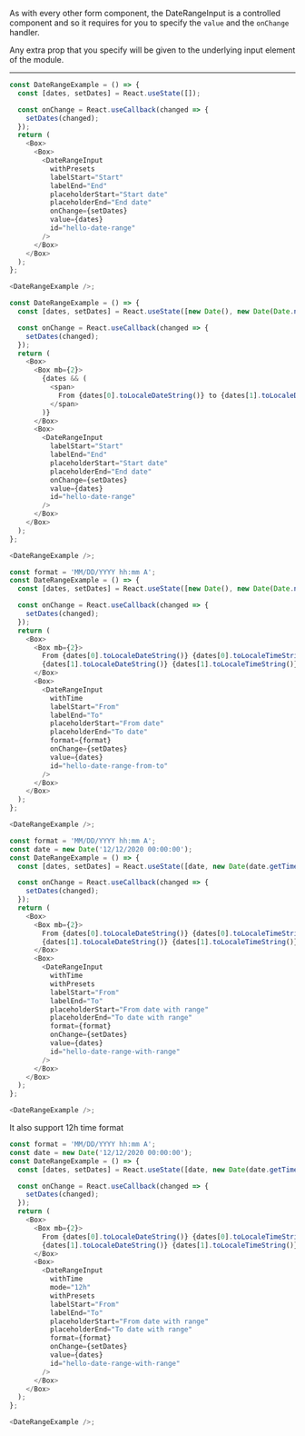 As with every other form component, the DateRangeInput is a controlled component and so it
requires for you to specify the `value` and the `onChange` handler.

Any extra prop that you specify will be given to the underlying input element of the module.

---

```typescript jsx
const DateRangeExample = () => {
  const [dates, setDates] = React.useState([]);

  const onChange = React.useCallback(changed => {
    setDates(changed);
  });
  return (
    <Box>
      <Box>
        <DateRangeInput
          withPresets
          labelStart="Start"
          labelEnd="End"
          placeholderStart="Start date"
          placeholderEnd="End date"
          onChange={setDates}
          value={dates}
          id="hello-date-range"
        />
      </Box>
    </Box>
  );
};

<DateRangeExample />;
```

```typescript jsx
const DateRangeExample = () => {
  const [dates, setDates] = React.useState([new Date(), new Date(Date.now() + 604800)]);

  const onChange = React.useCallback(changed => {
    setDates(changed);
  });
  return (
    <Box>
      <Box mb={2}>
        {dates && (
          <span>
            From {dates[0].toLocaleDateString()} to {dates[1].toLocaleDateString()}
          </span>
        )}
      </Box>
      <Box>
        <DateRangeInput
          labelStart="Start"
          labelEnd="End"
          placeholderStart="Start date"
          placeholderEnd="End date"
          onChange={setDates}
          value={dates}
          id="hello-date-range"
        />
      </Box>
    </Box>
  );
};

<DateRangeExample />;
```

```typescript jsx
const format = 'MM/DD/YYYY hh:mm A';
const DateRangeExample = () => {
  const [dates, setDates] = React.useState([new Date(), new Date(Date.now() + 12096e5)]);

  const onChange = React.useCallback(changed => {
    setDates(changed);
  });
  return (
    <Box>
      <Box mb={2}>
        From {dates[0].toLocaleDateString()} {dates[0].toLocaleTimeString()} to{' '}
        {dates[1].toLocaleDateString()} {dates[1].toLocaleTimeString()}
      </Box>
      <Box>
        <DateRangeInput
          withTime
          labelStart="From"
          labelEnd="To"
          placeholderStart="From date"
          placeholderEnd="To date"
          format={format}
          onChange={setDates}
          value={dates}
          id="hello-date-range-from-to"
        />
      </Box>
    </Box>
  );
};

<DateRangeExample />;
```

```typescript jsx
const format = 'MM/DD/YYYY hh:mm A';
const date = new Date('12/12/2020 00:00:00');
const DateRangeExample = () => {
  const [dates, setDates] = React.useState([date, new Date(date.getTime() + 12096e5)]);

  const onChange = React.useCallback(changed => {
    setDates(changed);
  });
  return (
    <Box>
      <Box mb={2}>
        From {dates[0].toLocaleDateString()} {dates[0].toLocaleTimeString()} to{' '}
        {dates[1].toLocaleDateString()} {dates[1].toLocaleTimeString()}
      </Box>
      <Box>
        <DateRangeInput
          withTime
          withPresets
          labelStart="From"
          labelEnd="To"
          placeholderStart="From date with range"
          placeholderEnd="To date with range"
          format={format}
          onChange={setDates}
          value={dates}
          id="hello-date-range-with-range"
        />
      </Box>
    </Box>
  );
};

<DateRangeExample />;
```

It also support 12h time format

```typescript jsx
const format = 'MM/DD/YYYY hh:mm A';
const date = new Date('12/12/2020 00:00:00');
const DateRangeExample = () => {
  const [dates, setDates] = React.useState([date, new Date(date.getTime() + 12096e5)]);

  const onChange = React.useCallback(changed => {
    setDates(changed);
  });
  return (
    <Box>
      <Box mb={2}>
        From {dates[0].toLocaleDateString()} {dates[0].toLocaleTimeString()} to{' '}
        {dates[1].toLocaleDateString()} {dates[1].toLocaleTimeString()}
      </Box>
      <Box>
        <DateRangeInput
          withTime
          mode="12h"
          withPresets
          labelStart="From"
          labelEnd="To"
          placeholderStart="From date with range"
          placeholderEnd="To date with range"
          format={format}
          onChange={setDates}
          value={dates}
          id="hello-date-range-with-range"
        />
      </Box>
    </Box>
  );
};

<DateRangeExample />;
```
